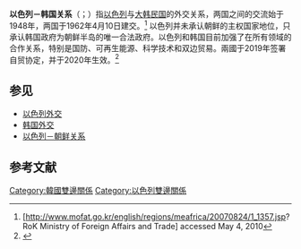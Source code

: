 {{Short description|1=Diplomatic relations between the State of Israel and South Korea}}
{{Infobox bilateral relations|以色列－韩国|Israel|South Korea|filetype=svg|mission1=以色列驻韩国大使馆|mission2=韩国驻以色列大使馆}}

'''以色列－韩国关系'''（{{lang-he|יחסי ישראל–קוריאה הדרומית}}；{{lang-ko|대한민국-이스라엘 관계}}）指[[以色列|以色列]]与[[大韩民国|大韩民国]]的外交关系，两国之间的交流始于1948年，两国于1962年4月10日建交。<ref name="Israel_ROK">[http://www.mofat.go.kr/english/regions/meafrica/20070824/1_1357.jsp? RoK Ministry of Foreign Affairs and Trade] {{Wayback|url=http://www.mofat.go.kr/english/regions/meafrica/20070824/1_1357.jsp |date=20130313165337 }} accessed May 4, 2010</ref> 以色列并未承认朝鲜的主权国家地位，只承认韩国政府为朝鲜半岛的唯一合法政府。以色列和韩国目前加强了在所有领域的合作关系，特别是国防、可再生能源、科学技术和双边贸易。兩國于2019年签署自贸协定，并于2020年生效。<ref name="jpost.com">{{cite news |last=Cashman |first=Greer Fay |date=21 March 2011 |url=https://www.jpost.com/Diplomacy-and-Politics/South-Korea-sees-Israel-as-partner-in-security-and-peace |title=South Korea sees Israel as partner in security and peace |newspaper=[[The_Jerusalem_Post|The Jerusalem Post]] |access-date=3 May 2019 |archive-date=2020-10-07 |archive-url=https://web.archive.org/web/20201007154453/https://www.jpost.com/diplomacy-and-politics/south-korea-sees-israel-as-partner-in-security-and-peace |dead-url=no }}</ref>

==参见==
* [[以色列外交|以色列外交]]
* [[韩国外交|韩国外交]]
* [[以色列－朝鲜关系|以色列－朝鲜关系]]

==参考文献==
{{reflist}}

{{以色列外交}}
{{韓國外交}}
{{Politic-stub}}
[[Category:韓國雙邊關係|Category:韓國雙邊關係]]
[[Category:以色列雙邊關係|Category:以色列雙邊關係]]